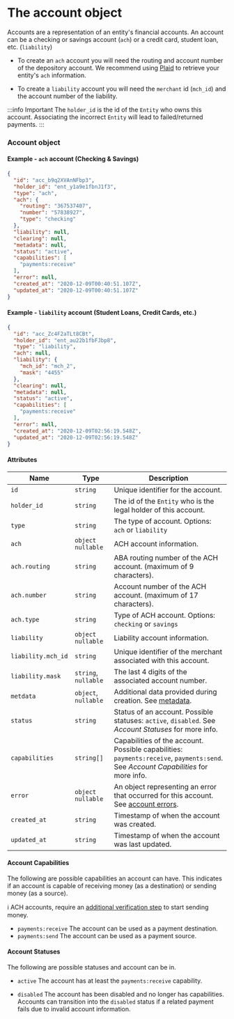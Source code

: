 # The account object

Accounts are a representation of an entity's financial accounts. An account can be a checking or savings account (`ach`) or a credit card, student loan, etc. (`liability`)

* To create an `ach` account you will need the routing and account number of the depository account. We recommend using [Plaid](https://plaid.com/products/auth) to retrieve your entity's `ach` information.

* To create a `liability` account you will need the `merchant` id (`mch_id`) and the account number of the liability.

:::info Important
The `holder_id` is the id of the `Entity` who owns this account. Associating the incorrect `Entity` will lead to failed/returned payments.
:::

### Account object

#### Example - `ach` account (Checking & Savings)

```json
{
  "id": "acc_b9q2XVAnNFbp3",
  "holder_id": "ent_y1a9e1fbnJ1f3",
  "type": "ach",
  "ach": {
    "routing": "367537407",
    "number": "57838927",
    "type": "checking"
  },
  "liability": null,
  "clearing": null,
  "metadata": null,
  "status": "active",
  "capabilities": [
    "payments:receive"
  ],
  "error": null,
  "created_at": "2020-12-09T00:40:51.107Z",
  "updated_at": "2020-12-09T00:40:51.107Z"
}
```

#### Example - `liability` account (Student Loans, Credit Cards, etc.)
```json
{
  "id": "acc_Zc4F2aTLt8CBt",
  "holder_id": "ent_au22b1fbFJbp8",
  "type": "liability",
  "ach": null,
  "liability": {
    "mch_id": "mch_2",
    "mask": "4455"
  },
  "clearing": null,
  "metadata": null,
  "status": "active",
  "capabilities": [
    "payments:receive"
  ],
  "error": null,
  "created_at": "2020-12-09T02:56:19.548Z",
  "updated_at": "2020-12-09T02:56:19.548Z"
}
```

#### Attributes

| Name               | Type                 | Description                                                                                                                        |
|--------------------|----------------------|------------------------------------------------------------------------------------------------------------------------------------|
| `id`               | `string`             | Unique identifier for the account.                                                                                                 |
| `holder_id`        | `string`             | The id of the `Entity` who is the legal holder of this account.                                                                    |
| `type`             | `string`             | The type of account. Options: `ach` or `liability`                                                                                 |
| `ach`              | `object` `nullable`  | ACH account information.                                                                                                           |
| `ach.routing`      | `string`             | ABA routing number of the ACH account. (maximum of 9 characters).                                                                  |
| `ach.number`       | `string`             | Account number of the ACH account. (maximum of 17 characters).                                                                     |
| `ach.type`         | `string`             | Type of ACH account. Options: `checking` or `savings`                                                                              |
| `liability`        | `object` `nullable`  | Liability account information.                                                                                                     |
| `liability.mch_id` | `string`             | Unique identifier of the merchant associated with this account.                                                                    |
| `liability.mask`   | `string`, `nullable` | The last 4 digits of the associated account number.                                                                                |
| `metdata`          | `object`, `nullable` | Additional data provided during creation. See [metadata](/api/metadata).                                                           |
| `status`           | `string`             | Status of an account. Possible statuses: `active`, `disabled`. See *Account Statuses* for more info.                               |
| `capabilities`     | `string[]`           | Capabilities of the account. Possible capabilities: `payments:receive`, `payments:send`. See *Account Capabilities* for more info. |
| `error`            | `object` `nullable`  | An object representing an error that occurred for this account. See [account errors](/api/errors/resource#account-errors).         |
| `created_at`       | `string`             | Timestamp of when the account was created.                                                                                         |
| `updated_at`       | `string`             | Timestamp of when the account was last updated.                                                                                    |

#### Account Capabilities

The following are possible capabilities an account can have. This indicates if an account is capable of receiving money (as a destination) or sending money (as a source).


ℹ️ ACH accounts, require an [additional verification step](/api/core/accounts/ach-verification/object) to start sending money.

- `payments:receive` The account can be used as a payment destination.
- `payments:send` The account can be used as a payment source.

#### Account Statuses

The following are possible statuses and account can be in.

* `active`
The account has at least the `payments:receive` capability.

* `disabled`
The account has been disabled and no longer has capabilities. Accounts
can transition into the `disabled` status if a related payment
fails due to invalid account information.
